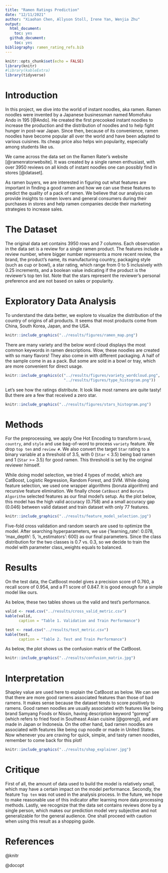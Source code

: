 ```yaml
---
title: "Ramen Ratings Prediction"
date: "12/11/2021"
author: "Xiaohan Chen, Allyson Stoll, Irene Yan, Wenjia Zhu" 
output:
  html_document:
    toc: yes
  github_document:
    toc: yes
bibliography: ramen_rating_refs.bib
---
```


```r
knitr::opts_chunk$set(echo = FALSE)
library(knitr)
#library(kableExtra)
library(tidyverse)
```


# Introduction

In this project, we dive into the world of instant noodles, aka ramen. Ramen noodles were invented by a Japanese businessman named Momofuku Ando in 195 [@Ando]. He created the first precooked instant noodles to increase the production and the distribution of noodles and to help fight hunger in post-war Japan. Since then, because of its convenience, ramen noodles have become popular all over the world and have been adapted to various cuisines. Its cheap price also helps win popularity, especially among students like us.

We came across the data set on the Ramen Rater's website [@ramenratorwebsite]. It was created by a single ramen enthusiast, with over 3950 reviews on all kinds of instant noodles one can possibly find in stores [@dataset].

As ramen buyers, we are interested in figuring out what features are important in finding a good ramen and how we can use these features to predict the quality of a pack of ramen. We believe that our analysis can provide insights to ramen lovers and general consumers during their purchases in stores and help ramen companies decide their marketing strategies to increase sales.

# The Dataset

The original data set contains 3950 rows and 7 columns. Each observation in the data set is a review for a single ramen product. The features include a review number, where bigger number represents a more recent review, the brand, the product's name, its manufacturing country, packaging style (such as cup or bowl), a star rating, which range from 0 to 5 inclusively with 0.25 increments, and a boolean value indicating if the product is the reviewer's top ten list. Note that the stars represent the reviewer's personal preference and are not based on sales or popularity.

# Exploratory Data Analysis

To understand the data better, we explore to visualize the distribution of the country of origins of all products. It seems that most products come from China, South Korea, Japan, and the USA.

```r
knitr::include_graphics("../results/figures/ramen_map.png")
```

There are many variety and the below word cloud displays the most common keywords in ramen descriptions. Wow, these noodles are created with so many flavors! They also come in with different packaging. A half of the sample come in as a pack. But some are sold in a bowl or tray, which are more convenient for direct usage.

```r
knitr::include_graphics(c("../results/figures/variety_wordcloud.png",
                          "../results/figures/type_histogram.png"))
```

Let's see how the ratings distribute. It look like most ramens are quite tasty! But there are a few that received a zero star.

```r
knitr::include_graphics("../results/figures/stars_histogram.png")
```

# Methods

For the preprocessing, we apply One Hot Encoding to transform  `brand`, `country`, and `style` and use bag-of-word to process `variety` feature. We drop `top ten` and `review #`. We also convert the target `Star` rating to a binary variable at a threshold of 3.5, with 0 (`Star` < 3.5) being bad ramen and 1 (`Star` >= 3.5) for good ramen. This threshold is set by the original reviewer himself. 

While doing model selection, we tried 4 types of model, which are CatBoost, Logistic Regression, Random Forest, and SVM. While doing feature selection, we used one wrapper algorithms (boruta algorithm) and recursive feature elimination. We finally chose `CatBoost` and `Boruta Algorithm` selected features as our final model's setup. As the plot below, this model has the high valid accuracy (0.758) and a small accuracy gap (0.046) between valid dataset and train dataset with only 77 features.

```r
knitr::include_graphics("../results/feature_model_selection.jpg")
```

Five-fold cross validation and random search are used to optimize the model. After searching hyperparameters, we use {'learning_rate': 0.078, 'max_depth': 5, 'n_estimators': 600} as our final parameters. Since the class distribution for the two classes is 0.7 vs. 0.3, so we decide to train the model with parameter class_weights equals to balanced.


# Results

On the test data, the CatBoost model gives a precision score of 0.760, a recall score of 0.954, and a F1 score of 0.847. It is good enough for a simple model like ours. 

As below, these two tables shows us the valid and test's performance.

```r
valid <- read.csv("../results/cross_valid_metric.csv")
kable(valid,
      caption = "Table 1. Validation and Train Performance") 
```

```r
test <- read.csv("../results/test_metric.csv")
kable(test,
      caption = "Table 2. Test and Train Performance") 
```

As below, the plot shows us the confusion matrix of the CatBoost.

```r
knitr::include_graphics("../results/confusion_matrix.jpg")
```

# Interpretation

Shapley value are used here to explain the CatBoost as below. We can see that there are more good ramens associated features than those of bad ramens. It makes sense because the dataset tends to score positively to ramens. Good ramen noodles are usually associated with features like being brand Samyang Foods or Nissin, having description keyword "goreng" (which refers to fried food in Southeast Asian cuisine [@goreng]), and are made in Japan or Indonesia. On the other hand, bad ramen noodles are associated with features like being cup noodle or made in United States. Now whenever you are craving for quick, simple, and tasty ramen noodles, remember to come back for this plot!

```r
knitr::include_graphics("../results/shap_explainer.jpg")
```


# Critique

First of all, the amount of data used to build the model is relatively small, which may have a certain impact on the model performance. Secondly, the feature `Top ten` was not used in the analysis process. In the future, we hope to make reasonable use of this indicator after learning more data processing methods. Lastly, we recognize that the data set contains reviews done by a single person, which makes our prediction model very subjective and not generalizable for the general audience. One shall proceed with caution when using this result as a shopping guide.

# References
@knitr

@docopt